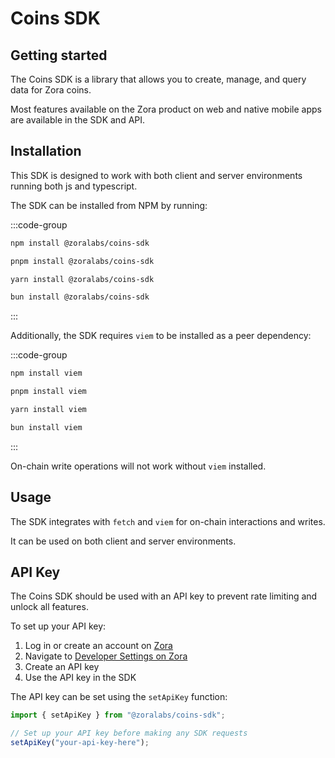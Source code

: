 # Coins SDK

## Getting started

The Coins SDK is a library that allows you to create, manage, and query data for Zora coins.

Most features available on the Zora product on web and native mobile apps are available in the SDK and API.

## Installation

This SDK is designed to work with both client and server environments running both js and typescript.

The SDK can be installed from NPM by running:

:::code-group

```bash [npm]
npm install @zoralabs/coins-sdk
```

```bash [pnpm]
pnpm install @zoralabs/coins-sdk
```

```bash [yarn]
yarn install @zoralabs/coins-sdk
```

```bash [bun]
bun install @zoralabs/coins-sdk
```

:::


Additionally, the SDK requires `viem` to be installed as a peer dependency:

:::code-group

```bash [npm]
npm install viem 
```

```bash [pnpm]
pnpm install viem 
```

```bash [yarn]
yarn install viem 
```

```bash [bun]
bun install viem 
```

:::


On-chain write operations will not work without `viem` installed.

## Usage

The SDK integrates with `fetch` and `viem` for on-chain interactions and writes.

It can be used on both client and server environments.

## API Key

The Coins SDK should be used with an API key to prevent rate limiting and unlock all features.

To set up your API key:
1. Log in or create an account on [Zora](https://zora.co)
2. Navigate to [Developer Settings on Zora](https://zora.co/settings/developer)
3. Create an API key
4. Use the API key in the SDK

The API key can be set using the `setApiKey` function:

```ts twoslash
import { setApiKey } from "@zoralabs/coins-sdk";

// Set up your API key before making any SDK requests
setApiKey("your-api-key-here");
```
